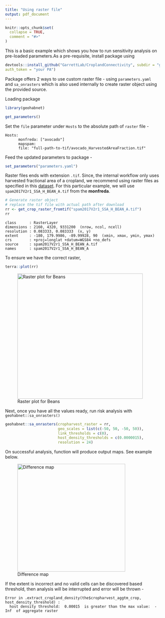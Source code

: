 ```yaml
---
title: "Using raster file"
output: pdf_document
---
```


```r
knitr::opts_chunk$set(
  collapse = TRUE,
  comment = "#>"
)
```

This is a basic example which shows you how to run sensitivity analysis on pre-loaded parameters.As a pre-requisite, install package using

```r
devtools::install_github("GarrettLab/CroplandConnectivity", subdir = "geohabnet",
auth_token = "your PA")
```

Package offers 2 ways to use custom raster file - using `parameters.yaml` and `sa_onrasters` which is also used internally to create raster object using the provided source.

Loading package

```r
library(geohabnet)
```

```r
get_parameters()
```

Set the `file` parameter under `Hosts` to the absolute path of `raster` file -

```         
Hosts:
      monfreda: ["avocado"]
      mapspam:
      file: "full-path-to-tif/avocado_HarvestedAreaFraction.tif"
```

Feed the updated parameters to package -

```r
set_parameters("parameters.yaml")
```

Raster files ends with extension `.tif`. Since, the internal workflow only uses harvested fractional area of a cropland, we recommend using raster files as specified in this [dataset](https://gdcc.github.io/dataverse-previewers/previewers/betatest/ZipPreview.html?fileid=3985008&siteUrl=https://dataverse.harvard.edu&datasetid=3332710&datasetversion=4.0&locale=en). For this particular example, we will use `spam2017V2r1_SSA_H_BEAN_A.tif` from the **monfreda**.

```r
# Generate raster object
# replace the tif file with actual path after download
rr <- get_crop_raster_fromtif("spam2017V2r1_SSA_H_BEAN_A.tif")
rr
```

```         
class      : RasterLayer
dimensions : 2160, 4320, 9331200  (nrow, ncol, ncell)
resolution : 0.083333, 0.083333  (x, y)
extent     : -180, 179.9986, -89.99928, 90  (xmin, xmax, ymin, ymax)
crs        : +proj=longlat +datum=WGS84 +no_defs
source     : spam2017V2r1_SSA_H_BEAN_A.tif
names      : spam2017V2r1_SSA_H_BEAN_A
```

To ensure we have the correct raster,

```r
terra::plot(rr)
```

![Raster plot for Beans](raster_plot.png){width="408"}

Next, once you have all the values ready, run risk analysis with `geohabnet::sa_onrasters()`

```r
geohabnet::sa_onrasters(cropharvest_raster = rr,
                        geo_scales = list(c(-50, 50, -50, 50)),
                        link_thresholds = c(0),
                        host_density_thresholds = c(0.0000015),
                        resolution = 24)
```

On successful analysis, function will produce output maps. See example below.

![Difference map](diff_map.png){width="351"}

If the extent is incorrect and no valid cells can be discovered based threshold, then analysis will be interrupted and error will be thrown - \color{red}

```         
Error in .extract_cropland_density(the$cropharvest_aggtm_crop, host_density_threshold) : 
  host density threshold:  0.00015  is greater than the max value:  -Inf  of aggregate raster
```
